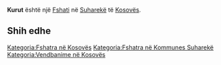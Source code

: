 {{Fshat në 
 | Emri                = Kurut
 | Emri (Rasa dhanore) = 
 | Figura              = 
 | Shteti              = Kosovës
 | Komuna              = Suharekë
 | Kodi postar         = 
 | Sipërfaqja          = 
 | Popullsia           = 0
 | Regj. i popullsisë  = 
 | Dend. e popullsisë  = 
 | Faqja zyrtare       = 
 <!--- Koordinatat ----> 
 | Gjerësia            = 42.68333
 | Gjatësia            = 20.72667
 | Lartësia            = 
}}
'''Kurut''' është një [[Fshati]] në [[ Suharekë ]] të [[ Kosovës ]].

<!-- == Gjeografia == -->
<!-- == Historia == -->
<!-- == Demografia == -->
== Shih edhe ==
{{Komuna Suharekë}}
{{Kosovo-Administrata-Cung}}

[[Kategoria:Fshatra në Kosovës]]
[[Kategoria:Fshatra në Kommunes Suharekë]]
[[Kategoria:Vendbanime në Kosovës]]
